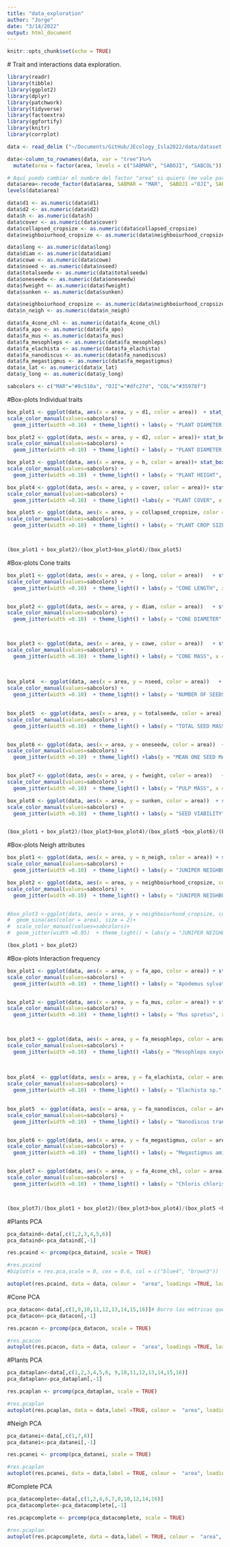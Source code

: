 ```yaml
---
title: "data_exploration"
author: "Jorge"
date: "3/14/2022"
output: html_document
---
```


```r
knitr::opts_chunk$set(echo = TRUE)
```

 # Trait and interactions data exploration. 

```r
library(readr)
library(tibble)
library(ggplot2)
library(dplyr)
library(patchwork)
library(tidyverse)
library(factoextra)
library(ggfortify)
library(knitr)
library(corrplot)
```


```r
data <- read_delim ("~/Documents/GitHub/JEcology_Isla2022/data/dataset.csv", ";", escape_double = FALSE, trim_ws = TRUE)

data<-column_to_rownames(data, var = "tree")%>% 
  mutate(area = factor(area, levels = c("SABMAR", "SABOJI", "SABCOL"))) # tree identification to row names.

# Aquí puedo cambiar el numbre del factor "area" si quiero (me vale para jugar con intercept) # # #
data$area<-recode_factor(data$area, SABMAR = "MAR",  SABOJI ="OJI", SABCOL ="COL")
levels(data$area)

data$d1 <- as.numeric(data$d1)
data$d2 <- as.numeric(data$d2)
data$h <- as.numeric(data$h)
data$cover <- as.numeric(data$cover)
data$collapsed_cropsize <- as.numeric(data$collapsed_cropsize)
data$neighboiurhood_cropsize <- as.numeric(data$neighboiurhood_cropsize)

data$long <- as.numeric(data$long)
data$diam <- as.numeric(data$diam)
data$cowe <- as.numeric(data$cowe)
data$nseed <- as.numeric(data$nseed)
data$totalseedw <- as.numeric(data$totalseedw)
data$oneseedw <- as.numeric(data$oneseedw)
data$fweight <- as.numeric(data$fweight)
data$sunken <- as.numeric(data$sunken)

data$neighboiurhood_cropsize <- as.numeric(data$neighboiurhood_cropsize)
data$n_neigh <- as.numeric(data$n_neigh)

data$fa_4cone_chl <- as.numeric(data$fa_4cone_chl)
data$fa_apo <- as.numeric(data$fa_apo)
data$fa_mus <- as.numeric(data$fa_mus)
data$fa_mesophleps <- as.numeric(data$fa_mesophleps)
data$fa_elachista <- as.numeric(data$fa_elachista)
data$fa_nanodiscus <- as.numeric(data$fa_nanodiscus)
data$fa_megastigmus <- as.numeric(data$fa_megastigmus)
data$x_lat <- as.numeric(data$x_lat)
data$y_long <- as.numeric(data$y_long)
```


```r
sabcolors <- c("MAR"="#8c510a", "OJI"="#dfc27d", "COL"="#35978f")
```

#Box-plots Individual traits
```r

box_plot1 <- ggplot(data, aes(x = area, y = d1, color = area))  + stat_boxplot(width =0.25) +
scale_color_manual(values=sabcolors) +
  geom_jitter(width =0.10)  + theme_light() + labs(y = "PLANT DIAMETER 1", x = "")+ theme(legend.position = "none")

box_plot2 <- ggplot(data, aes(x = area, y = d2, color = area))+ stat_boxplot(width =0.25) +
scale_color_manual(values=sabcolors) +
  geom_jitter(width =0.10)  + theme_light() + labs(y = "PLANT DIAMETER 2", x = "")+ theme(legend.position = "none")

box_plot3 <- ggplot(data, aes(x = area, y = h, color = area))+ stat_boxplot(width =0.25) +
scale_color_manual(values=sabcolors) +
  geom_jitter(width =0.10)  + theme_light() + labs(y = "PLANT HEIGHT", x = "")+ theme(legend.position = "none")

box_plot4 <- ggplot(data, aes(x = area, y = cover, color = area))+ stat_boxplot(width =0.25) +
scale_color_manual(values=sabcolors) +
  geom_jitter(width =0.10)  + theme_light() +labs(y = "PLANT COVER", x = "")+ theme(legend.position = "none")

box_plot5 <- ggplot(data, aes(x = area, y = collapsed_cropsize, color = area))+ stat_boxplot(width =0.25) +
scale_color_manual(values=sabcolors) +
  geom_jitter(width =0.10)  + theme_light() + labs(y = "PLANT CROP SIZE", x = "")+ theme(legend.position = "none")



(box_plot1 + box_plot2)/(box_plot3+box_plot4)/(box_plot5)

```

#Box-plots Cone traits
```r


box_plot1 <- ggplot(data, aes(x = area, y = long, color = area))   + stat_boxplot(width =0.25) +
scale_color_manual(values=sabcolors) +
  geom_jitter(width =0.10)  + theme_light() + labs(y = "CONE LENGTH", x = "")+ theme(legend.position = "none")


box_plot2 <- ggplot(data, aes(x = area, y = diam, color = area))   + stat_boxplot(width =0.25) +
scale_color_manual(values=sabcolors) +
  geom_jitter(width =0.10)  + theme_light() + labs(y = "CONE DIAMETER", x = "")+ theme(legend.position = "none")



box_plot3 <- ggplot(data, aes(x = area, y = cowe, color = area))   + stat_boxplot(width =0.25) +
scale_color_manual(values=sabcolors) +
  geom_jitter(width =0.10)  + theme_light() + labs(y = "CONE MASS", x = "")+ theme(legend.position = "none")
  
  
 
box_plot4  <- ggplot(data, aes(x = area, y = nseed, color = area))   + stat_boxplot(width =0.25) +
scale_color_manual(values=sabcolors) +
  geom_jitter(width =0.10)  + theme_light() + labs(y = "NUMBER OF SEEDS", x = "")+ theme(legend.position = "none")
  

box_plot5  <- ggplot(data, aes(x = area, y = totalseedw, color = area))  + stat_boxplot(width =0.25) +
scale_color_manual(values=sabcolors) +
  geom_jitter(width =0.10)  + theme_light() + labs(y = "TOTAL SEED MASS", x = "")+ theme(legend.position = "none")


box_plot6 <- ggplot(data, aes(x = area, y = oneseedw, color = area))  + stat_boxplot(width =0.25) +
scale_color_manual(values=sabcolors) +
  geom_jitter(width =0.10)  + theme_light() +labs(y = "MEAN ONE SEED MASS", x = "")+ theme(legend.position = "none")


box_plot7 <- ggplot(data, aes(x = area, y = fweight, color = area))   + stat_boxplot(width =0.25) +
scale_color_manual(values=sabcolors) +
  geom_jitter(width =0.10)  + theme_light() + labs(y = "PULP MASS", x = "")+ theme(legend.position = "none")

box_plot8 <- ggplot(data, aes(x = area, y = sunken, color = area))  + stat_boxplot(width =0.25) +
scale_color_manual(values=sabcolors) +
  geom_jitter(width =0.10)  + theme_light() + labs(y = "SEED VIABILITY", x = "")+ theme(legend.position = "none")


(box_plot1 + box_plot2)/(box_plot3+box_plot4)/(box_plot5 +box_plot6)/(box_plot7 +box_plot8)
```

#Box-plots Neigh attributes
```r

box_plot1 <- ggplot(data, aes(x = area, y = n_neigh, color = area)) + stat_boxplot(width =0.25) +
scale_color_manual(values=sabcolors) +
  geom_jitter(width =0.10)  + theme_light() + labs(y = "JUNIPER NEIGHBORHOOD DENSITY", x = "")+ theme(legend.position = "none")

box_plot2 <- ggplot(data, aes(x = area, y = neighboiurhood_cropsize, color = area)) + stat_boxplot(width =0.25) +
scale_color_manual(values=sabcolors) +
  geom_jitter(width =0.10)  + theme_light() + labs(y = "JUNIPER NEIGHBORHOOD FECUNDITY", x = "")+ theme(legend.position = "none")


#box_plot3 <-ggplot(data, aes(x = area, y = neighboiurhood_cropsize, color = area)) +
#  geom_sina(aes(color = area), size = 2)+
#  scale_color_manual(values=sabcolors)+
#  geom_jitter(width =0.05)  + theme_light() + labs(y = "JUNIPER NEIGHBORHOOD FECUNDITY", x = "")+ # theme(legend.position = "none")

(box_plot1 + box_plot2)
```

#Box-plots Interaction frequency
```r


box_plot1 <- ggplot(data, aes(x = area, y = fa_apo, color = area)) + stat_boxplot(width =0.25) +
scale_color_manual(values=sabcolors) +
  geom_jitter(width =0.10)  + theme_light() + labs(y = "Apodemus sylvaticus", x = "")+ theme(legend.position = "none")


box_plot2 <- ggplot(data, aes(x = area, y = fa_mus, color = area)) + stat_boxplot(width =0.25) +
scale_color_manual(values=sabcolors) +
  geom_jitter(width =0.10)  + theme_light() + labs(y = "Mus spretus", x = "")+ theme(legend.position = "none")



box_plot3 <- ggplot(data, aes(x = area, y = fa_mesophleps, color = area)) + stat_boxplot(width =0.25) +
scale_color_manual(values=sabcolors) +
  geom_jitter(width =0.10)  + theme_light() +labs(y = "Mesophleps oxycedrella", x = "")+ theme(legend.position = "none")
  
  
 
box_plot4  <- ggplot(data, aes(x = area, y = fa_elachista, color = area)) + stat_boxplot(width =0.25) +
scale_color_manual(values=sabcolors) +
  geom_jitter(width =0.10)  + theme_light() + labs(y = "Elachista sp.", x = "")+ theme(legend.position = "none")
  

box_plot5  <- ggplot(data, aes(x = area, y = fa_nanodiscus, color = area)) + stat_boxplot(width =0.25) +
scale_color_manual(values=sabcolors) +
  geom_jitter(width =0.10)  + theme_light() + labs(y = "Nanodiscus transversus", x = "")+ theme(legend.position = "none")


box_plot6 <- ggplot(data, aes(x = area, y = fa_megastigmus, color = area)) + stat_boxplot(width =0.25) +
scale_color_manual(values=sabcolors) +
  geom_jitter(width =0.10)  + theme_light() + labs(y = "Megastigmus amicorum", x = "")+ theme(legend.position = "none")


box_plot7 <- ggplot(data, aes(x = area, y = fa_4cone_chl, color = area))+ stat_boxplot(width =0.25) +
scale_color_manual(values=sabcolors) +
  geom_jitter(width =0.10)  + theme_light() + labs(y = "Chloris chloris", x = "")+ theme(legend.position = "none")



(box_plot7)/(box_plot1 + box_plot2)/(box_plot3+box_plot4)/(box_plot5 +box_plot6)
```

#Plants PCA
```r
pca_dataind<-data[,c(1,2,3,4,5,6)]
pca_dataind<-pca_dataind[,-1]

res.pcaind <- prcomp(pca_dataind, scale = TRUE)

#res.pcaind
#biplot(x = res.pca,scale = 0, cex = 0.6, col = c("blue4", "brown3"))

autoplot(res.pcaind, data = data, colour =  "area", loadings =TRUE, loadings.colour = "orange",  loadings.label = TRUE, loadings.label.size = 6, frame.type = 'norm')

```
#Cone  PCA
```r
pca_datacon<-data[,c(1,9,10,11,12,13,14,15,16)]# Borro las métricas que no sean químicas y también el % humedad
pca_datacon<-pca_datacon[,-1]

res.pcacon <- prcomp(pca_datacon, scale = TRUE)

#res.pcacon
autoplot(res.pcacon, data = data, colour =  "area", loadings =TRUE, loadings.colour = "orange",  loadings.label = TRUE, loadings.label.size = 5, frame.type = 'norm')

```

#Plants PCA
```r
pca_dataplan<-data[,c(1,2,3,4,5,6, 9,10,11,12,13,14,15,16)]
pca_dataplan<-pca_dataplan[,-1]

res.pcaplan <- prcomp(pca_dataplan, scale = TRUE)

#res.pcaplan
autoplot(res.pcaplan, data = data,label =TRUE, colour =  "area", loadings =TRUE, loadings.colour = "orange",  loadings.label = TRUE, loadings.label.size = 3, frame.type = 'norm')
```

#Neigh PCA
```r
pca_datanei<-data[,c(1,7,8)]
pca_datanei<-pca_datanei[,-1]

res.pcanei <- prcomp(pca_datanei, scale = TRUE)

#res.pcaplan
autoplot(res.pcanei, data = data,label = TRUE, colour =  "area", loadings =TRUE, loadings.colour = "orange",  loadings.label = TRUE, loadings.label.size = 3, frame.type = 'norm')
```
#Complete PCA

```r
pca_datacomplete<-data[,c(1,2,4,6,7,8,10,12,14,16)]
pca_datacomplete<-pca_datacomplete[,-1]

res.pcapcomplete <- prcomp(pca_datacomplete, scale = TRUE)

#res.pcaplan
autoplot(res.pcapcomplete, data = data,label = TRUE, colour =  "area", loadings =TRUE, loadings.colour = "orange",  loadings.label = TRUE, loadings.label.size = 3, frame.type = 'norm')
```

